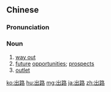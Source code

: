 ==Chinese==
{{zh-forms}}

===Pronunciation===
{{zh-pron
|m=chūlù
|c=ceot1 lou6
|h=pfs=chhut-lu
|mn=chhut-lō͘
|w=4tsheq lu
|ma=Zh-chulù.ogg
|cat=n
}}

===Noun===
{{zh-noun}}

# [[way out]]
# [[future]] [[opportunities]]; [[prospect]]s
# [[outlet]] {{gloss|for sales}}

{{zh-cat|Intermediate}}

[[ko:出路]]
[[hu:出路]]
[[mg:出路]]
[[ja:出路]]
[[zh:出路]]